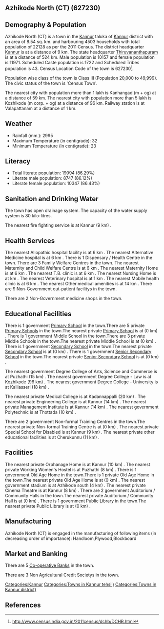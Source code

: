 {{Infobox settlement
| name=Azhikode North (CT)
| native_name=
| native_name_lang=
| other_name=
| nickname=
| settlement_type=Town
| image_skyline=
| image_alt=
| image_caption=
| pushpin_map=India Kerala
| pushpin_label_position=right
| pushpin_map_alt=
| pushpin_map_caption=Location in Kerala, India
| latd=
| latm=
| lats=
| latNS=
| longd=
| longm=
| longs=
| longEW=
| coordinates_display=inline,title
| subdivision_type=Country
| subdivision_name={{flag|India}}
| subdivision_type1=[[States and territories of India|State]]
| subdivision_name1=Kerala 
| subdivision_type2=[[List of districts of India|District]]
| subdivision_name2=Kannur
| subdivision_type3=Tahsil
| subdivision_name3=Kannur
| website=
| established_title=<!-- Established -->
| established_date=
| founder=
| named_for=
| government_type=
| governing_body=
| unit_pref=Metric
| area_footnotes=
| area_rank=
| area_total_km2=8.54
| elevation_footnotes=
| elevation_m=
| population_total=22128
| population_as_of=2011
| population_rank=
| population_density_km2=2591
| population_demonym=
| population_footnotes=
| demographics_type1=Languages=
| demographics1_title1=Official=
| demographics1_info1=[[Malayalam language|Malayalam]]
| timezone1=[[Indian Standard Time|IST]]
| utc_offset1==+5:30
| postal_code_type=[[Postal Index Number|PIN]]
| postal_code=
| area_code_type=Telephone code
| area_code=
| registration_plate=
| blank1_name_sec1=Nearest city
| blank1_info_sec1=[[Kanhangad  (m + og)]]
| blank2_name_sec1=[[Human sex ratio|Sex ratio]]
| blank2_info_sec1=1178
| blank3_name_sec1=Literacy
| blank3_info_sec1=86.29%
| blank1_name_sec2=[[2011 Census of India|2011 census]] code
| blank1_info_sec2=627230
| footnotes=
}}

== Azhikode North (CT) (627230) ==

== Demography & Population ==

Azhikode North (CT) is a town in the [[Kannur]] taluka of [[Kannur]] district with an area of 8.54 sq. km. and harbouring 4503 households with total population of 22128 as per the 2011 Census. The district headquarter [[Kannur]] is at a distance of 9 km. The state headquarter [[Thiruvananthapuram]] is at a distance of 524 km. Male population is 10157 and female population is 11971. Scheduled Caste population is 1722 and Scheduled Tribes population is 43. Census Location Code of the town is 627230<ref>http://www.censusindia.gov.in/2011census/dchb/DCHB.html</ref>.

Population wise class of the town is Class III (Population 20,000 to 49,999).
The civic status of the town is 'Census Town'.

The nearest city with population more than 1 lakh is Kanhangad  (m + og) at a distance of 59 km. The nearest city with population more than 5 lakh is Kozhikode (m corp. + og) at a distance of 96 km. Railway station is at Valapattanam at a distance of 1 km.


== Weather ==  
* Rainfall (mm.): 2995 
* Maximum Temperature (in centigrade): 32
* Minimum Temperature (in centigrade): 23


== Literacy ==  
* Total literate population: 19094 (86.29%)
* Literate male population: 8747 (86.12%)
* Literate female population: 10347 (86.43%)


== Sanitation and Drinking Water ==  
The town has open drainage system.
The capacity of the water supply system is 80 kilo-litres.

The nearest fire fighting service is at Kannur (9 km) .


== Health Services ==
The nearest Allopathic hospital facility is at 6 km .
The nearest Alternative Medicine hospital is at 6 km .
There is 1 Dispensary / Health Centre in the town.
There are 3 Family Welfare Centres in the town.
The nearest Maternity and Child Welfare Centre is at 6 km .
The nearest Maternity Home is at 6 km .
The nearest T.B. clinic is at 6 km .
The nearest Nursing Home is at  km .
The nearest Veterinary hospital is at 1 km .
The nearest Mobile health clinic is at 6 km .
The nearest Other medical amenities is at 14 km .
There are 9 Non-Government out-patient facilitys in the town.


There are 2 Non-Government medicine shops in the town.


== Educational Facilities ==
There is 1 government [[Primary School]] in the town.There are 5 private [[Primary School]]s in the town.The nearest private [[Primary School]] is at  (0 km) .
There is 1 government Middle School in the town.There are 3 private Middle Schools in the town.The nearest private Middle School is at  (0 km) .
There is 1 government [[Secondary School]] in the town.The nearest private [[Secondary School]] is at  (0 km) .
There is 1 government [[Senior Secondary School]] in the town.The nearest private [[Senior Secondary School]] is at  (0 km) .
 
 
 
 
 
The nearest government Degree College of Arts, Science and Commerce is at Puzhathi  (15 km) .
The nearest government Degree College - Law is at Kozhikode (96 km) .
The nearest government Degree College - University is at Kalliasseri (18 km) .
 
The nearest private Medical College is at Kadannappalli  (20 km) .
The nearest private Engineering College is at Kannur (14 km) .
The nearest private Management Institute is at Kannur (14 km) .
The nearest government Polytechnic is at Thottada  (10 km) .
 
There are 2 government Non-formal Training Centres in the town.The nearest private Non-formal Training Centre is at  (0 km) .
The nearest private Special School for Disabled is at Kannur (9 km) .
The nearest private other educational facilities is at Cherukunnu  (11 km) .


== Facilities ==
The nearest private Orphanage Home is at Kannur (10 km) .
The nearest private Working Women's Hostel is at Puzhathi (8 km) .
There is 1 government Old Age Home in the town.There is 1 private Old Age Home in the town.The nearest private Old Age Home is at  (0 km) .
The nearest government stadium is at Azhikode south (4 km) .
The nearest private Cinema Theatre is at Kannur (8 km) .
There are 2 government Auditorium / Community Halls in the town.The nearest private Auditorium / Community Hall is at  (0 km) .
There is 1 government Public Library in the town.The nearest private Public Library is at  (0 km) .


== Manufacturing ==
Azhikode North (CT) is engaged in the manufacturing of following items (in decreasing order of importance): Handloom,Plywood,Blockboard


== Market and Banking ==


There are 5 [[Co-operative Bank]]s in the town.

There are 3 Non Agricultural Credit Societys in the town.


[[Categories:Kannur]]
[[Categories:Towns in Kannur tehsil)]]
[[Categories:Towns in Kannur district)]]


== References ==
{{Reflist}}


